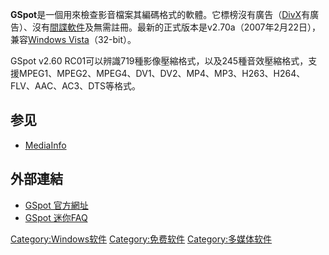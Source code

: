 {{Unreferenced|time=2016-06-15T05:26:34+00:00}}
{{noteTA
|G1=IT
}}
'''GSpot'''是一個用來檢查影音檔案其編碼格式的軟體。它標榜沒有廣告（[[DivX|DivX]]有廣告）、沒有[[間諜軟件|間諜軟件]]及無需註冊。最新的正式版本是v2.70a（2007年2月22日），兼容[[Windows_Vista|Windows Vista]]（32-bit）。

GSpot v2.60 RC01可以辨識719種影像壓縮格式，以及245種音效壓縮格式，支援MPEG1、MPEG2、MPEG4、DV1、DV2、MP4、MP3、H263、H264、FLV、AAC、AC3、DTS等格式。

== 参见 ==
*[[MediaInfo|MediaInfo]]

== 外部連結 ==
* [http://www.headbands.com/gspot/ GSpot 官方網址]{{WebCite|url=https://www.webcitation.org/667akkIEd?url=http://www.headbands.com/gspot/ |date=20120313011954 |dateformat=iso }}{{en}}
* [http://www.headbands.com/gspot/minifaq.html GSpot 迷你FAQ] {{Wayback|url=http://www.headbands.com/gspot/minifaq.html |date=20200116091019 }}{{en}}

[[Category:Windows软件|Category:Windows软件]]
[[Category:免费软件|Category:免费软件]]
[[Category:多媒体软件|Category:多媒体软件]]
{{compu-stub}}
